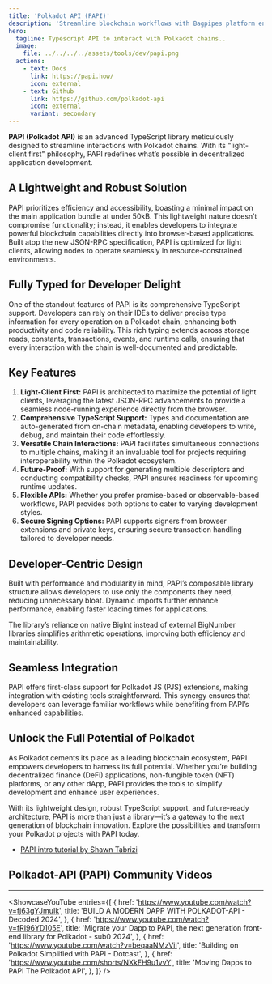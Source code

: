 ```yaml
---
title: 'Polkadot API (PAPI)'
description: 'Streamline blockchain workflows with Bagpipes platform enabling seamless automation, innovation, and cross-chain dApp creation.'
hero:
  tagline: Typescript API to interact with Polkadot chains..
  image: 
    file: ../../../../assets/tools/dev/papi.png
  actions:
    - text: Docs
      link: https://papi.how/
      icon: external
    - text: Github
      link: https://github.com/polkadot-api
      icon: external
      variant: secondary
---
```



**PAPI (Polkadot API)** is an advanced TypeScript library meticulously designed to streamline interactions with Polkadot chains. With its "light-client first" philosophy, PAPI redefines what’s possible in decentralized application development.
## A Lightweight and Robust Solution
PAPI prioritizes efficiency and accessibility, boasting a minimal impact on the main application bundle at under 50kB. This lightweight nature doesn’t compromise functionality; instead, it enables developers to integrate powerful blockchain capabilities directly into browser-based applications. Built atop the new JSON-RPC specification, PAPI is optimized for light clients, allowing nodes to operate seamlessly in resource-constrained environments.

## Fully Typed for Developer Delight
One of the standout features of PAPI is its comprehensive TypeScript support. Developers can rely on their IDEs to deliver precise type information for every operation on a Polkadot chain, enhancing both productivity and code reliability. This rich typing extends across storage reads, constants, transactions, events, and runtime calls, ensuring that every interaction with the chain is well-documented and predictable.

## Key Features
1. **Light-Client First:** PAPI is architected to maximize the potential of light clients, leveraging the latest JSON-RPC advancements to provide a seamless node-running experience directly from the browser.
2. **Comprehensive TypeScript Support:** Types and documentation are auto-generated from on-chain metadata, enabling developers to write, debug, and maintain their code effortlessly.
3. **Versatile Chain Interactions:** PAPI facilitates simultaneous connections to multiple chains, making it an invaluable tool for projects requiring interoperability within the Polkadot ecosystem.
4. **Future-Proof:** With support for generating multiple descriptors and conducting compatibility checks, PAPI ensures readiness for upcoming runtime updates.
5. **Flexible APIs:** Whether you prefer promise-based or observable-based workflows, PAPI provides both options to cater to varying development styles.
6. **Secure Signing Options:** PAPI supports signers from browser extensions and private keys, ensuring secure transaction handling tailored to developer needs.

## Developer-Centric Design
Built with performance and modularity in mind, PAPI’s composable library structure allows developers to use only the components they need, reducing unnecessary bloat. Dynamic imports further enhance performance, enabling faster loading times for applications.

The library’s reliance on native BigInt instead of external BigNumber libraries simplifies arithmetic operations, improving both efficiency and maintainability.

## Seamless Integration
PAPI offers first-class support for Polkadot JS (PJS) extensions, making integration with existing tools straightforward. This synergy ensures that developers can leverage familiar workflows while benefiting from PAPI’s enhanced capabilities.

## Unlock the Full Potential of Polkadot
As Polkadot cements its place as a leading blockchain ecosystem, PAPI empowers developers to harness its full potential. Whether you’re building decentralized finance (DeFi) applications, non-fungible token (NFT) platforms, or any other dApp, PAPI provides the tools to simplify development and enhance user experiences.

With its lightweight design, robust TypeScript support, and future-ready architecture, PAPI is more than just a library—it’s a gateway to the next generation of blockchain innovation. Explore the possibilities and transform your Polkadot projects with PAPI today.

- [PAPI intro tutorial by Shawn Tabrizi](https://github.com/shawntabrizi/papi-intro-tutorial)

## Polkadot-API (PAPI) Community Videos
------------
<ShowcaseYouTube
  entries={[
             {
      href: 'https://www.youtube.com/watch?v=fj63gYJmuIk',
      title: 'BUILD A MODERN DAPP WITH POLKADOT-API - Decoded 2024',
          },
          {
      href: 'https://www.youtube.com/watch?v=fRI96YD105E',
      title: 'Migrate your Dapp to PAPI, the next generation front-end library for Polkadot - sub0 2024',
          },
              {
      href: 'https://www.youtube.com/watch?v=beqaaNMzViI',
      title: 'Building on Polkadot Simplified with PAPI - Dotcast',
        },
              {
      href: 'https://www.youtube.com/shorts/NXkFH9u1vvY',
      title: 'Moving Dapps to PAPI The Polkadot API',
        },
  ]} />